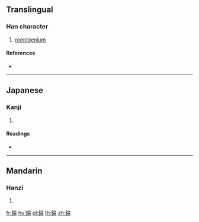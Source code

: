 {{character info/new}}
==Translingual==

===Han character===
{{Han char|rn=167|rad=金|as=08|sn=16|four=88127|canj=COMB,XCOMB}}

# [[roentgenium]]

====References====
* {{Han ref|kx=1309.050|dkj=40513|dj=1811.010|hdz=64222.110|uh=9300|ud=37632|bh=EC43|bd=60483}}

----

==Japanese==

===Kanji===
{{ja-kanji|grade=|rs=金08}}

# {{defn|lang=ja|sort=金08}}

====Readings====
* {{ja-readings|on=[[りん]] (rin), [[ふん]] (fun)|kun=[[うさぎあみ]] (usagiami)|nanori=}}

----

==Mandarin==

===Hanzi===
{{cmn-hanzi|pin=[[lún]] ([[lun2]])|wg=lun<sup>2</sup>}}

# {{defn|lang=cmn|sort=金08}}

[[fr:錀]]
[[hu:錀]]
[[pl:錀]]
[[th:錀]]
[[zh:錀]]